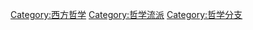 {{Catnav|頁面分類|人类社会|生活|文化|哲学}}
{{Catnav|頁面分類|人类社会|文化|哲学}}
{{Catnav|頁面分類|人文學科|哲学}}
{{Commonscat|Continental philosophy}}

[[Category:西方哲学|Category:西方哲学]]
[[Category:哲学流派|Category:哲学流派]]
[[Category:哲学分支|Category:哲学分支]]